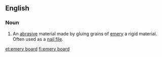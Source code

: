 ==English==

===Noun===
{{en-noun}}

# An [[abrasive]] material made by gluing grains of [[emery]] a rigid material.  Often used as a [[nail file]].

[[et:emery board]]
[[fi:emery board]]